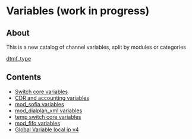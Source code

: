
# Variables (work in progress)

 

## About

This is a new catalog of channel variables, split by modules or categories

[dtmf\_type](https://freeswitch.org/confluence/pages/viewpage.action?pageId=16352300)

## Contents

* [Switch core variables](./Variables-WIP/Switch-core-variables_7766279.mdx#about)
* [CDR and accounting variables](./Variables-WIP/CDR-and-accounting-variables_7766283.mdx#--)
* [mod\_sofia variables](./Variables-WIP/mod_sofia-variables_7766287.mdx#about)
* [mod\_dialplan\_xml variables](./Variables-WIP/mod_dialplan_xml-variables_7766304.mdx#about)
* [temp switch core variables](./Variables-WIP/temp-switch-core-variables_9634944.mdx#comments)
* [mod\_fifo variables](./Variables-WIP/mod_fifo-variables_15696162.mdx#--)
* [Global Variable local ip v4](./Variables-WIP/Global-Variable-local-ip-v4_13173166.mdx#comments)


